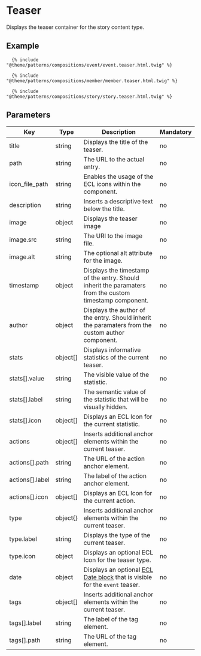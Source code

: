# Teaser

Displays the teaser container for the story content type.

## Example

```
  {% include "@theme/patterns/compositions/event/event.teaser.html.twig" %}
```

```
  {% include "@theme/patterns/compositions/member/member.teaser.html.twig" %}
```

```
  {% include "@theme/patterns/compositions/story/story.teaser.html.twig" %}
```

## Parameters

| Key             | Type     | Description                                                                                                                                    | Mandatory |
| --------------- | -------- | ---------------------------------------------------------------------------------------------------------------------------------------------- | --------- |
| title           | string   | Displays the title of the teaser.                                                                                                              | no        |
| path            | string   | The URL to the actual entry.                                                                                                                   | no        |
| icon_file_path  | string   | Enables the usage of the ECL icons within the component.                                                                                       | no        |
| description     | string   | Inserts a descriptive text below the title.                                                                                                    | no        |
| image           | object   | Displays the teaser image                                                                                                                      | no        |
| image.src       | string   | The URl to the image file.                                                                                                                     | no        |
| image.alt       | string   | The optional alt attribute for the image.                                                                                                      | no        |
| timestamp       | object   | Displays the timestamp of the entry. Should inherit the paramaters from the custom timestamp component.                                        | no        |
| author          | object   | Displays the author of the entry. Should inherit the paramaters from the custom author component.                                              | no        |
| stats           | object[] | Displays informative statistics of the current teaser.                                                                                         | no        |
| stats[].value   | string   | The visible value of the statistic.                                                                                                            | no        |
| stats[].label   | string   | The semantic value of the statistic that will be visually hidden.                                                                              | no        |
| stats[].icon    | object[] | Displays an ECL Icon for the current statistic.                                                                                                | no        |
| actions         | object[] | Inserts additional anchor elements within the current teaser.                                                                                  | no        |
| actions[].path  | string   | The URL of the action anchor element.                                                                                                          | no        |
| actions[].label | string   | The label of the action anchor element.                                                                                                        | no        |
| actions[].icon  | object[] | Displays an ECL Icon for the current action.                                                                                                   | no        |
| type            | object{} | Inserts additional anchor elements within the current teaser.                                                                                  | no        |
| type.label      | string   | Displays the type of the current teaser.                                                                                                       | no        |
| type.icon       | object   | Displays an optional ECL Icon for the teaser type.                                                                                             | no        |
| date            | object   | Displays an optional [ECL Date block](https://www.npmjs.com/package/@ecl-twig/ec-component-date-block) that is visible for the `event` teaser. | no        |
| tags            | object[] | Inserts additional anchor elements within the current teaser.                                                                                  | no        |
| tags[].label    | string   | The label of the tag element.                                                                                                                  | no        |
| tags[].path     | string   | The URL of the tag element.                                                                                                                    | no        |
